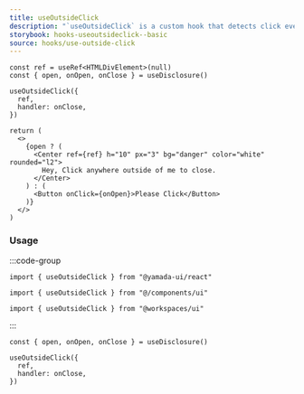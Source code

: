 ```yaml
---
title: useOutsideClick
description: "`useOutsideClick` is a custom hook that detects click events outside of an element."
storybook: hooks-useoutsideclick--basic
source: hooks/use-outside-click
---
```


```tsx preview functional client
const ref = useRef<HTMLDivElement>(null)
const { open, onOpen, onClose } = useDisclosure()

useOutsideClick({
  ref,
  handler: onClose,
})

return (
  <>
    {open ? (
      <Center ref={ref} h="10" px="3" bg="danger" color="white" rounded="l2">
        Hey, Click anywhere outside of me to close.
      </Center>
    ) : (
      <Button onClick={onOpen}>Please Click</Button>
    )}
  </>
)
```

### Usage

:::code-group

```tsx [package]
import { useOutsideClick } from "@yamada-ui/react"
```

```tsx [alias]
import { useOutsideClick } from "@/components/ui"
```

```tsx [monorepo]
import { useOutsideClick } from "@workspaces/ui"
```

:::

```tsx
const { open, onOpen, onClose } = useDisclosure()

useOutsideClick({
  ref,
  handler: onClose,
})
```
